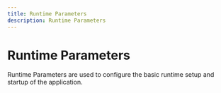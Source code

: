 ```yaml
---
title: Runtime Parameters
description: Runtime Parameters
---
```


# Runtime Parameters

Runtime Parameters are used to configure the basic runtime setup and startup of the application.
